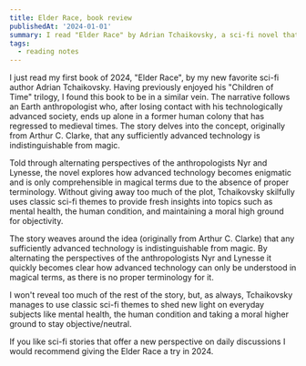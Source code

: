 ```yaml
---
title: Elder Race, book review
publishedAt: '2024-01-01'
summary: I read "Elder Race" by Adrian Tchaikovsky, a sci-fi novel that explores the concept that any sufficiently advanced technology is indistinguishable from magic.
tags:
  - reading notes
---
```


I just read my first book of 2024, "Elder Race", by my new favorite sci-fi author Adrian Tchaikovsky. Having previously enjoyed his "Children of Time" trilogy, I found this book to be in a similar vein. The narrative follows an Earth anthropologist who, after losing contact with his technologically advanced society, ends up alone in a former human colony that has regressed to medieval times. The story delves into the concept, originally from Arthur C. Clarke, that any sufficiently advanced technology is indistinguishable from magic.

Told through alternating perspectives of the anthropologists Nyr and Lynesse, the novel explores how advanced technology becomes enigmatic and is only comprehensible in magical terms due to the absence of proper terminology. Without giving away too much of the plot, Tchaikovsky skilfully uses classic sci-fi themes to provide fresh insights into topics such as mental health, the human condition, and maintaining a moral high ground for objectivity.

The story weaves around the idea (originally from Arthur C. Clarke) that any sufficiently advanced technology is indistinguishable from magic. By alternating the perspectives of the anthropologists Nyr and Lynesse it quickly becomes clear how advanced technology can only be understood in magical terms, as there is no proper terminology for it.

I won't reveal too much of the rest of the story, but, as always, Tchaikovsky manages to use classic sci-fi themes to shed new light on everyday subjects like mental health, the human condition and taking a moral higher ground to stay objective/neutral.

If you like sci-fi stories that offer a new perspective on daily discussions I would recommend giving the Elder Race a try in 2024.
